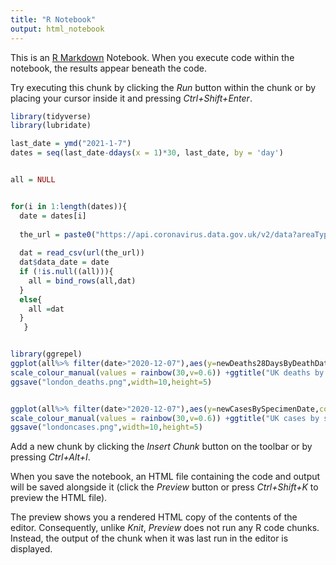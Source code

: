 ```yaml
---
title: "R Notebook"
output: html_notebook
---
```


This is an [R Markdown](http://rmarkdown.rstudio.com) Notebook. When you execute code within the notebook, the results appear beneath the code. 

Try executing this chunk by clicking the *Run* button within the chunk or by placing your cursor inside it and pressing *Ctrl+Shift+Enter*. 

```r
library(tidyverse)
library(lubridate)

last_date = ymd("2021-1-7")
dates = seq(last_date-ddays(x = 1)*30, last_date, by = 'day')


all = NULL


for(i in 1:length(dates)){
  date = dates[i]
  
  the_url = paste0("https://api.coronavirus.data.gov.uk/v2/data?areaType=overview&metric=newDeaths28DaysByDeathDate&metric=newCasesBySpecimenDate&format=csv&release=",as.character(date))
 
  dat = read_csv(url(the_url))
  dat$data_date = date
  if (!is.null((all))){
    all = bind_rows(all,dat)
  }
  else{
    all =dat
  }
   }



```

```r
library(ggrepel)
ggplot(all%>% filter(date>"2020-12-07"),aes(y=newDeaths28DaysByDeathDate,color=as.factor(date),x=data_date-date,group=date,label=as.character(date)))+geom_line()+labs(y="Number of deaths reported",x="Days after date of death",color="Date of death") + geom_label_repel(label.size=NA, fill = alpha(c("white"),0.5),label.padding=0.2,min.segment.length = 0,size=2,data=all %>% group_by(date) %>% filter(data_date=="2021-1-6")%>% filter(date>"2020-12-07"),segment.color="black")+theme_bw()+
scale_colour_manual(values = rainbow(30,v=0.6)) +ggtitle("UK deaths by day and reporting lag")+coord_cartesian(ylim=c(0,NA))
ggsave("london_deaths.png",width=10,height=5)


ggplot(all%>% filter(date>"2020-12-07"),aes(y=newCasesBySpecimenDate,color=as.factor(date),x=data_date-date,group=date,label=as.character(date)))+geom_line(size=1.2)+labs(y="Number of cases",x="Days after specimen date",color="Specimen date") + geom_label_repel(label.size=NA, fill = alpha(c("white"),0.5),label.padding=0.2,min.segment.length = 0,size=2,data=all %>% group_by(date) %>% filter(data_date=="2021-1-6")%>% filter(date>"2020-12-07"),segment.color="black")+theme_bw()+
scale_colour_manual(values = rainbow(30,v=0.6)) +ggtitle("UK cases by specimen date and reporting lag")+coord_cartesian(ylim=c(0,NA))
ggsave("londoncases.png",width=10,height=5)


```

Add a new chunk by clicking the *Insert Chunk* button on the toolbar or by pressing *Ctrl+Alt+I*.

When you save the notebook, an HTML file containing the code and output will be saved alongside it (click the *Preview* button or press *Ctrl+Shift+K* to preview the HTML file).

The preview shows you a rendered HTML copy of the contents of the editor. Consequently, unlike *Knit*, *Preview* does not run any R code chunks. Instead, the output of the chunk when it was last run in the editor is displayed.

